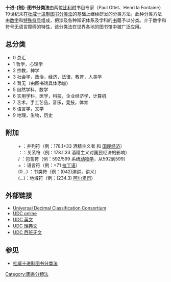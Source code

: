 '''十进-{制}-图书分类法'''由两位[[比利时|比利时]]书目专家（Paul Otlet、Henri la Fontaine）19世纪末在[[杜威十进制图书分类法|杜威十进制图书分类法]]的基础上继续研发的分类方法。此种分类方法由[[数字|数字]]和[[特殊符号|特殊符号]]组成，把涉及各种知识体系及学科的[[书|书]]籍予以分类。介于数字和符号无语言障碍的特性，该分类法在世界各地的图书馆中被广泛应用。

== 总分类 ==

* 0 总汇
* 1 哲学，心理学
* 2 宗教，神学
* 3 社会学，政治，经济，法律，教育，人类学
* 4 暂无（由图书馆具体添加）
* 5 自然学科，数学
* 6 实用学科，医学，科技，企业经济学，计算机
* 7 艺术，手工艺品，音乐，竞技，体育
* 8 语言学，文学
* 9 地理，生物，历史

== 附加 ==
: + ：并列符（例：178.1+33 酒精主义者 和 [[国民经济|国民经济]]）
: ：：关系符（例：178.1:33 酒精主义对国民经济的影响）
: / ：包含符（例：592/599 系统[[动物学|动物学]]，从592到599）
: = ：语言符（例：=71 [[拉丁语|拉丁语]]）
: (0...) ：书类符（例：(042)演讲，讲义）
: (...)：地域符（例：(234.3) [[阿尔卑司|阿尔卑司]]）

== 外部链接 ==
* [http://www.udcc.org/ Universal Decimal Classification Consortium] {{Wayback|url=http://www.udcc.org/ |date=20040609195023 }}
* [http://www.udc-online.com/ UDC online] {{Wayback|url=http://www.udc-online.com/ |date=20071008135657 }} 
* [https://web.archive.org/web/20040609195023/http://www.udcc.org/outline/outline.htm UDC 英文]
* [https://web.archive.org/web/20040604073910/http://www.hb.se/bhs/udk/ UDC 瑞典文]
* [https://web.archive.org/web/20040717005419/http://www.adm.hb.se/personal/mb/cdu/cdu-esquema.htm UDC 西班牙文]

== 参见 ==
{{Portal|书籍}}
* [[杜威十进制图书分类法|杜威十进制图书分类法]]

{{Library classification systems}}

{{Authority control}}

[[Category:圖書分類法|Category:圖書分類法]]